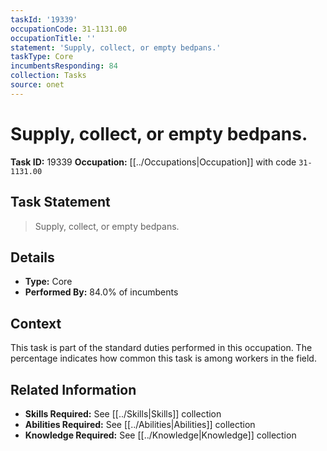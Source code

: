 ```yaml
---
taskId: '19339'
occupationCode: 31-1131.00
occupationTitle: ''
statement: 'Supply, collect, or empty bedpans.'
taskType: Core
incumbentsResponding: 84
collection: Tasks
source: onet
---
```

# Supply, collect, or empty bedpans.

**Task ID:** 19339
**Occupation:** [[../Occupations|Occupation]] with code `31-1131.00`

## Task Statement

> Supply, collect, or empty bedpans.

## Details

- **Type:** Core
- **Performed By:** 84.0% of incumbents

## Context

This task is part of the standard duties performed in this occupation. The percentage indicates how common this task is among workers in the field.

## Related Information

- **Skills Required:** See [[../Skills|Skills]] collection
- **Abilities Required:** See [[../Abilities|Abilities]] collection
- **Knowledge Required:** See [[../Knowledge|Knowledge]] collection
